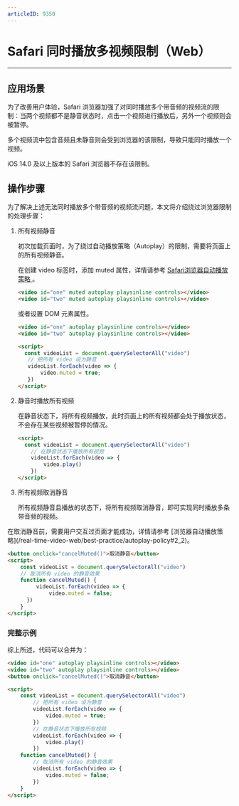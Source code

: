 ```yaml
---
articleID: 9350
---
```

# Safari 同时播放多视频限制（Web）

---

## 应用场景

为了改善用户体验，Safari 浏览器加强了对同时播放多个带音频的视频流的限制：当两个视频都不是静音状态时，点击一个视频进行播放后，另外一个视频则会被暂停。

多个视频流中包含音频且未静音则会受到浏览器的该限制，导致只能同时播放一个视频。

<Note title="说明">
iOS 14.0 及以上版本的 Safari 浏览器不存在该限制。  
</Note>



## 操作步骤

为了解决上述无法同时播放多个带音频的视频流问题，本文将介绍绕过浏览器限制的处理步骤：

1. 所有视频静音

   初次加载页面时，为了绕过自动播放策略（Autoplay）的限制，需要将页面上的所有视频静音。

   在创建 video 标签时，添加 muted 属性，详情请参考 [Safari浏览器自动播放策略 ](https://webkit.org/blog/7734/auto-play-policy-changes-for-macos/)。

   ```html
   <video id="one" muted autoplay playsinline controls></video>
   <video id="two" muted autoplay playsinline controls></video>
   ```

   或者设置 DOM 元素属性。

   ```html
   <video id="one" autoplay playsinline controls></video>
   <video id="two" autoplay playsinline controls></video>
   
   <script>
     const videoList = document.querySelectorAll("video")
      // 把所有 video 设为静音
      videoList.forEach(video => {
          video.muted = true;
      })
   </script>
   ```


2. 静音时播放所有视频

   在静音状态下，将所有视频播放，此时页面上的所有视频都会处于播放状态，不会存在某些视频被暂停的情况。

   ```html
   <script>
     const videoList = document.querySelectorAll("video")
       // 在静音状态下播放所有视频
       videoList.forEach(video => {
           video.play()
       })
   </script>
   ```

3. 所有视频取消静音

   所有视频静音且播放的状态下，将所有视频取消静音，即可实现同时播放多条带音频的视频。

<Warning title="注意">
   在取消静音前，需要用户交互过页面才能成功，详情请参考 [浏览器自动播放策略](/real-time-video-web/best-practice/autoplay-policy#2_2)。
</Warning>



   ```html
   <button onclick="cancelMuted()">取消静音</button>
   <script>
       const videoList = document.querySelectorAll("video")
       // 取消所有 video 的静音效果
       function cancelMuted() {
            videoList.forEach(video => {
                video.muted = false;
         })
       }
   </script>
   ```

### 完整示例

综上所述，代码可以合并为：

```html
<video id="one" autoplay playsinline controls></video>
<video id="two" autoplay playsinline controls></video>
<button onclick="cancelMuted()">取消静音</button>

<script>
    const videoList = document.querySelectorAll("video")
        // 把所有 video 设为静音
        videoList.forEach(video => {
            video.muted = true;
        })
        // 在静音状态下播放所有视频
        videoList.forEach(video => {
            video.play()
        })
    function cancelMuted() {
        // 取消所有 video 的静音效果
        videoList.forEach(video => {
            video.muted = false;
        })
    }
</script>
```

